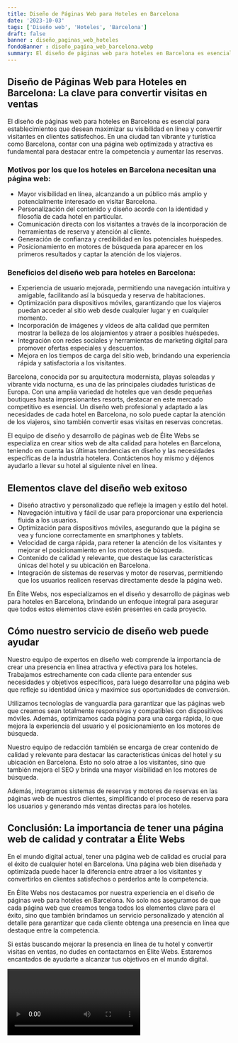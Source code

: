 ```yaml
---
title: Diseño de Páginas Web para Hoteles en Barcelona
date: '2023-10-03'
tags: ['Diseño web', 'Hoteles', 'Barcelona']
draft: false
banner : diseño_paginas_web_hoteles
fondoBanner : diseño_pagina_web_barcelona.webp
summary: El diseño de páginas web para hoteles en Barcelona es esencial para establecimientos que desean maximizar su visibilidad en línea y convertir visitantes en clientes satisfechos. En una ciudad tan vibrante y turística como Barcelona, contar con una página web optimizada y atractiva es fundamental para destacar entre la competencia y aumentar las reservas.
---
```


## Diseño de Páginas Web para Hoteles en Barcelona: La clave para convertir visitas en ventas

El diseño de páginas web para hoteles en Barcelona es esencial para establecimientos que desean maximizar su visibilidad en línea y convertir visitantes en clientes satisfechos. En una ciudad tan vibrante y turística como Barcelona, contar con una página web optimizada y atractiva es fundamental para destacar entre la competencia y aumentar las reservas.

### Motivos por los que los hoteles en Barcelona necesitan una página web:

- Mayor visibilidad en línea, alcanzando a un público más amplio y potencialmente interesado en visitar Barcelona.
- Personalización del contenido y diseño acorde con la identidad y filosofía de cada hotel en particular.
- Comunicación directa con los visitantes a través de la incorporación de herramientas de reserva y atención al cliente.
- Generación de confianza y credibilidad en los potenciales huéspedes.
- Posicionamiento en motores de búsqueda para aparecer en los primeros resultados y captar la atención de los viajeros.

### Beneficios del diseño web para hoteles en Barcelona:

- Experiencia de usuario mejorada, permitiendo una navegación intuitiva y amigable, facilitando así la búsqueda y reserva de habitaciones.
- Optimización para dispositivos móviles, garantizando que los viajeros puedan acceder al sitio web desde cualquier lugar y en cualquier momento.
- Incorporación de imágenes y videos de alta calidad que permiten mostrar la belleza de los alojamientos y atraer a posibles huéspedes.
- Integración con redes sociales y herramientas de marketing digital para promover ofertas especiales y descuentos.
- Mejora en los tiempos de carga del sitio web, brindando una experiencia rápida y satisfactoria a los visitantes.

Barcelona, conocida por su arquitectura modernista, playas soleadas y vibrante vida nocturna, es una de las principales ciudades turísticas de Europa. Con una amplia variedad de hoteles que van desde pequeñas boutiques hasta impresionantes resorts, destacar en este mercado competitivo es esencial. Un diseño web profesional y adaptado a las necesidades de cada hotel en Barcelona, no solo puede captar la atención de los viajeros, sino también convertir esas visitas en reservas concretas.

El equipo de diseño y desarrollo de páginas web de Élite Webs se especializa en crear sitios web de alta calidad para hoteles en Barcelona, teniendo en cuenta las últimas tendencias en diseño y las necesidades específicas de la industria hotelera. Contáctenos hoy mismo y déjenos ayudarlo a llevar su hotel al siguiente nivel en línea.

<GifSeo />

<Cta />

## Elementos clave del diseño web exitoso

- Diseño atractivo y personalizado que refleje la imagen y estilo del hotel.
- Navegación intuitiva y fácil de usar para proporcionar una experiencia fluida a los usuarios.
- Optimización para dispositivos móviles, asegurando que la página se vea y funcione correctamente en smartphones y tablets.
- Velocidad de carga rápida, para retener la atención de los visitantes y mejorar el posicionamiento en los motores de búsqueda.
- Contenido de calidad y relevante, que destaque las características únicas del hotel y su ubicación en Barcelona.
- Integración de sistemas de reservas y motor de reservas, permitiendo que los usuarios realicen reservas directamente desde la página web.

En Élite Webs, nos especializamos en el diseño y desarrollo de páginas web para hoteles en Barcelona, brindando un enfoque integral para asegurar que todos estos elementos clave estén presentes en cada proyecto.

## Cómo nuestro servicio de diseño web puede ayudar

Nuestro equipo de expertos en diseño web comprende la importancia de crear una presencia en línea atractiva y efectiva para los hoteles. Trabajamos estrechamente con cada cliente para entender sus necesidades y objetivos específicos, para luego desarrollar una página web que refleje su identidad única y maximice sus oportunidades de conversión.

Utilizamos tecnologías de vanguardia para garantizar que las páginas web que creamos sean totalmente responsivas y compatibles con dispositivos móviles. Además, optimizamos cada página para una carga rápida, lo que mejora la experiencia del usuario y el posicionamiento en los motores de búsqueda.

Nuestro equipo de redacción también se encarga de crear contenido de calidad y relevante para destacar las características únicas del hotel y su ubicación en Barcelona. Esto no solo atrae a los visitantes, sino que también mejora el SEO y brinda una mayor visibilidad en los motores de búsqueda.

Además, integramos sistemas de reservas y motores de reservas en las páginas web de nuestros clientes, simplificando el proceso de reserva para los usuarios y generando más ventas directas para los hoteles.

## Conclusión: La importancia de tener una página web de calidad y contratar a Élite Webs

En el mundo digital actual, tener una página web de calidad es crucial para el éxito de cualquier hotel en Barcelona. Una página web bien diseñada y optimizada puede hacer la diferencia entre atraer a los visitantes y convertirlos en clientes satisfechos o perderlos ante la competencia.

En Élite Webs nos destacamos por nuestra experiencia en el diseño de páginas web para hoteles en Barcelona. No solo nos aseguramos de que cada página web que creamos tenga todos los elementos clave para el éxito, sino que también brindamos un servicio personalizado y atención al detalle para garantizar que cada cliente obtenga una presencia en línea que destaque entre la competencia.

Si estás buscando mejorar la presencia en línea de tu hotel y convertir visitas en ventas, no dudes en contactarnos en Élite Webs. Estaremos encantados de ayudarte a alcanzar tus objetivos en el mundo digital.

<Video />

<CtaBot job='Hoteles' city='Barcelona'/>

<Gmaps query='Barcelona+españa+maps' />